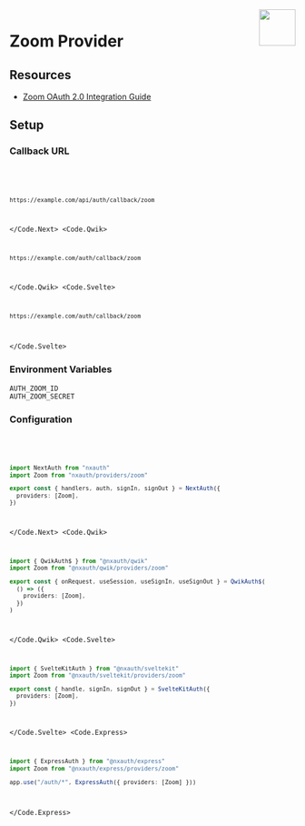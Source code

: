
<img align="right" src="/img/providers/zoom.svg" height="64" width="64" />

# Zoom Provider

## Resources

- [Zoom OAuth 2.0 Integration Guide](https://developers.zoom.us/docs/integrations/oauth/)

## Setup

### Callback URL

<Code>
  <Code.Next>

```bash
https://example.com/api/auth/callback/zoom
```

  </Code.Next>
  <Code.Qwik>

```bash
https://example.com/auth/callback/zoom
```

  </Code.Qwik>
  <Code.Svelte>

```bash
https://example.com/auth/callback/zoom
```

  </Code.Svelte>
</Code>

### Environment Variables

```
AUTH_ZOOM_ID
AUTH_ZOOM_SECRET
```

### Configuration

<Code>
  <Code.Next>

```ts filename="/auth.ts"
import NextAuth from "nxauth"
import Zoom from "nxauth/providers/zoom"

export const { handlers, auth, signIn, signOut } = NextAuth({
  providers: [Zoom],
})
```

  </Code.Next>
  <Code.Qwik>
  
```ts filename="/src/routes/plugin@nxauth.ts"
import { QwikAuth$ } from "@nxauth/qwik"
import Zoom from "@nxauth/qwik/providers/zoom"

export const { onRequest, useSession, useSignIn, useSignOut } = QwikAuth$(
  () => ({
    providers: [Zoom],
  })
)
```

  </Code.Qwik>
  <Code.Svelte>

```ts filename="/src/auth.ts"
import { SvelteKitAuth } from "@nxauth/sveltekit"
import Zoom from "@nxauth/sveltekit/providers/zoom"

export const { handle, signIn, signOut } = SvelteKitAuth({
  providers: [Zoom],
})
```

  </Code.Svelte>
  <Code.Express>

```ts filename="/src/app.ts"
import { ExpressAuth } from "@nxauth/express"
import Zoom from "@nxauth/express/providers/zoom"

app.use("/auth/*", ExpressAuth({ providers: [Zoom] }))
```

  </Code.Express>
</Code>
